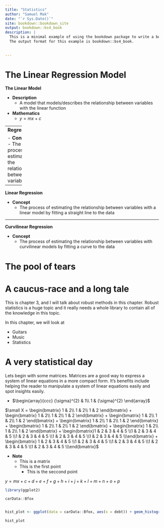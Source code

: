 ```yaml
---
title: "Statistics"
author: "Samuel Mak"
date: "`r Sys.Date()`"
site: bookdown::bookdown_site
output: bookdown::bs4_book
description: |
  This is a minimal example of using the bookdown package to write a book.
  The output format for this example is bookdown::bs4_book.
  
  
---
```


# The Linear Regression Model


**The Linear Model**

- **Description**
    - A model that models/describes the relationship between variables with the linear function
- **Mathematics** 
    - $y = mx + c$
    
---    
**Regression**

- **Concept**
    - The process of estimating the relationship between variables

------   
    
**Linear Regression**

- **Concept**
  - The process of estimating the relationship between variables with a linear model by fitting a straight line to the data
  
---
**Curvilinear Regression**

  - **Concept**
    - The process of estimating the relationship between variables with curvilinear models by fitting a curve to the data



<!--chapter:end:index.Rmd-->

# The pool of tears


<!--chapter:end:02-tears.Rmd-->

# A caucus-race and a long tale

This is chapter 3, and I will talk about robust methods in this chapter. Robust statistics is a huge topic and it really needs a whole library to contain all of the knowledge in this topic. 


In this chapter, we will look at 

- Guitars
- Music
- Statistics


<p style="font-size:15px; color: black; text-align:left; line-height: 2; margin-left: -20; margin-right: -20;"> 
</p>

<!--chapter:end:03-race.Rmd-->

# A very statistical day


Lets begin with some matrices. Matrices are a good way to express a system of linear equations in a more compact form. It's benefits include helping the reader to manipulate a system of linear equations easily and spot insights easily. 


- $\begin{array}{ccc}
{\sigma}^{2} & 1\\
1 & {\sigma}^{2}
\end{array}$

$\small
X = \begin{bmatrix}
1 & 2\\
1 & 2\\
1 & 2
\end{bmatrix} + 
\begin{bmatrix}
1 & 2\\
1 & 2\\
1 & 2
\end{bmatrix} + 
\begin{bmatrix}
1 & 2\\
1 & 2\\
1 & 2
\end{bmatrix} + 
\begin{bmatrix}
1 & 2\\
1 & 2\\
1 & 2
\end{bmatrix} + 
\begin{bmatrix}
1 & 2\\
1 & 2\\
1 & 2
\end{bmatrix} + 
\begin{bmatrix}
1 & 2\\
1 & 2\\
1 & 2
\end{bmatrix}  + \begin{bmatrix}1 & 2 & 3 & 4 & 5 \\1 & 2 & 3 & 4 & 5 \\1 & 2 & 3 & 4 & 5 \\1 & 2 & 3 & 4 & 5 \\1 & 2 & 3 & 4 & 5 \\\end{bmatrix} + \begin{bmatrix} 1 & 2 & 3 & 4 & 5 \\1 & 2 & 3 & 4 & 5 \\1 & 2 & 3 & 4 & 5 \\1 & 2 & 3 & 4 & 5 \\1 & 2 & 3 & 4 & 5 \\\end{bmatrix}$

- **Note**
    - This is a matrix
    - This is the first point
        - This is the seccond point
   
        
        
$y = mx + c + d + e + f + g + h + i + j + k + l + m + n + o + p$

```r
library(ggplot2)

carData::Bfox


hist_plot <- ggplot(data = carData::Bfox, aes(x = debt)) + geom_histogram()
```

```r
hist_plot
```



<!--chapter:end:04-Linear_Regression.Rmd-->

